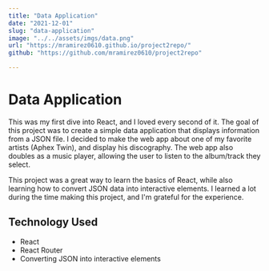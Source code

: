 ```yaml
---
title: "Data Application"
date: "2021-12-01"
slug: "data-application"
image: "../../assets/imgs/data.png"
url: "https://mramirez0610.github.io/project2repo/"
github: "https://github.com/mramirez0610/project2repo"  

---
```


# Data Application

This was my first dive into React, and I loved every second of it. The goal of this project was to create a simple data application that displays information from a JSON file. I decided to make the web app about one of my favorite artists (Aphex Twin), and display his discography. The web app also doubles as a music player, allowing the user to listen to the album/track they select. 

This project was a great way to learn the basics of React, while also learning how to convert JSON data into interactive elements. I learned a lot during the time making this project, and I'm grateful for the experience.

## Technology Used

- React
- React Router
- Converting JSON into interactive elements
